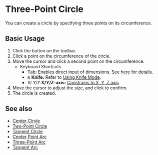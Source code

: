 
# Three-Point Circle

<Reference shortcut='' command='Three-Point Circle' button='Toolbar' />

You can create a circle by specifying three points on its circumference.

## Basic Usage

1. Click the <ButtonIcon type="button-three-point-circle" /> button on the toolbar.
2. Click a point on the circumference of the circle.
3. Move the cursor and click a second point on the circumference.
   - <Kst>Keyboard Shortcuts</Kst>
      - <kbd>Tab</kbd>: Enables direct input of dimensions. See [here](./sketching-essentials#specify-dimensions-numerically) for details.
      - <kbd>K</kbd> **Knife:** Refer to [Using Knife Mode](./sketching-essentials#use-knife-mode).
      - <kbd>X</kbd>/ <kbd>Y</kbd>/<kbd>Z</kbd> **X/Y/Z-axis:** [Constrains to X, Y, Z axis](./sketching-essentials#constrain-to-an-axis).
4. Move the cursor to adjust the size, and click to confirm.
5. The circle is created.


<VideoPlayer fileName="three-point-circle"/>

## See also
- [Center Cirvle](./center-circle)
- [Two-Point Circle](./two-point-circle)
- [Tangent Circle](./tangent-circle)
- [Center Point Arc](./center-point-arc)
- [Three-Point Arc](./three-point-arc)
- [Tangent Arc](./tangent-arc)